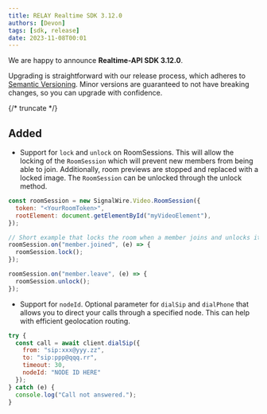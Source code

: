 ```yaml
---
title: RELAY Realtime SDK 3.12.0
authors: [Devon]
tags: [sdk, release]
date: 2023-11-08T00:01
---
```


We are happy to announce **Realtime-API SDK 3.12.0**.

Upgrading is straightforward with our release process, which adheres to [Semantic Versioning](https://semver.org/).
Minor versions are guaranteed to not have breaking changes, so you can upgrade with confidence.

<ReleaseCard library="@signalwire/realtime-api" version="3.12.0" releaseType="minor"/>

{/* truncate */}

## Added

- Support for `lock` and `unlock` on RoomSessions. This will allow the locking of the `RoomSession`
which will prevent new members from being able to join. Additionally, room previews are stopped
and replaced with a locked image. The `RoomSession` can be unlocked through the unlock method.

```js
const roomSession = new SignalWire.Video.RoomSession({
  token: "<YourRoomToken>",
  rootElement: document.getElementById("myVideoElement"),
});

// Short example that locks the room when a member joins and unlocks it when they leave.
roomSession.on("member.joined", (e) => {
  roomSession.lock();
});

roomSession.on("member.leave", (e) => {
  roomSession.unlock();
});
```

- Support for `nodeId`. Optional parameter for `dialSip` and `dialPhone` that allows you to direct your calls through a specified node. This can help with efficient geolocation routing.

```js
try {
  const call = await client.dialSip({
    from: "sip:xxx@yyy.zz",
    to: "sip:ppp@qqq.rr",
    timeout: 30,
    nodeId: "NODE ID HERE"
  });
} catch (e) {
  console.log("Call not answered.");
}
```